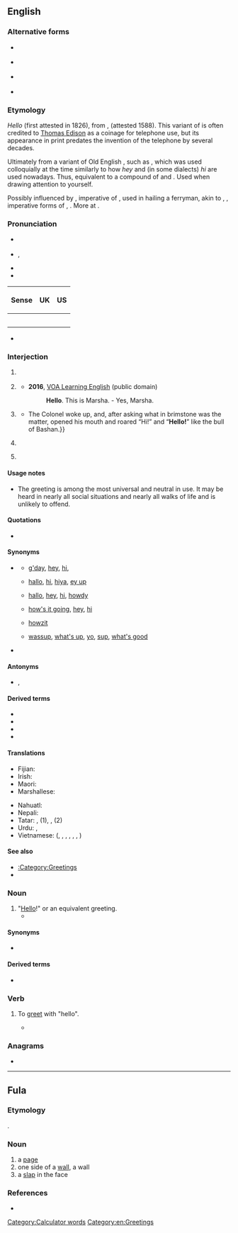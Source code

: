 {{also|helló|ħello}}
==English==
{{phrasebook|en|Greetings}}
{{was wotd|2007|November|19}}

===Alternative forms===
* {{l|en|hallo}} {{qualifier|UK old style}}
* {{l|en|hilloa}} {{qualifier|obsolete}}
* {{l|en|hullo}} {{qualifier|UK}}
* {{1|hellur}} {{qualifier|UK}}

===Etymology===
''Hello'' (first attested in 1826), from {{m|en|holla}}, {{m|en|hollo}} (attested 1588). This variant of {{m|en|hallo}} is often credited to [[w:Thomas Edison|Thomas Edison]] as a coinage for telephone use, but its appearance in print predates the invention of the telephone by several decades.

Ultimately from a variant of Old English {{m|ang|ēalā}}, such as {{m|ang|hēlā}}, which was used colloquially at the time similarly to how ''hey'' and (in some dialects) ''hi'' are used nowadays. Thus, equivalent to a compound of {{m|en|hey}} and {{m|en|lo}}. Used when drawing attention to yourself.

Possibly influenced by {{ncog|osx|halo|halo!}}, imperative of {{m|osx|halōn|t=to call, fetch}}, used in hailing a ferryman, akin to {{ncog|goh|hala}}, {{m|goh|hola|hola!}}, imperative forms of {{m|goh|halōn}}, {{m|goh|holōn|t=to fetch}}. More at {{l|en|hallo}}.

===Pronunciation===
* {{a|UK}} {{IPA|en|/həˈləʊ/|/hɛˈləʊ/}}
* {{a|US}} {{enPR|hĕ-lō'|hə-lō'}}, {{IPA|en|/hɛˈloʊ/|/həˈloʊ/|/ˈhɛloʊ/}}
* {{audio|en|En-uk-hello.ogg|Audio (UK)}}
* {{audio|en|En-au-hello.ogg|Audio (AUS)}}
{|class="wikitable"
! Sense
! UK
! US
|-
|{{sense|greeting}}
|{{audio|en|en-uk-hello-1.ogg|Audio (UK)}}
|{{audio|en|en-us-hello.ogg|Audio (US)}}
|-
|{{sense|telephone greeting}}
|{{audio|en|en-uk-hello-2.ogg|Audio (UK)}}
|{{audio|en|en-us-hello-2.ogg|Audio (US)}}
|-
|{{sense|call for response}}
|{{audio|en|en-uk-hello-3.ogg|Audio (UK)}}
|{{audio|en|en-us-hello-3.ogg|Audio (US)}}
|-
|{{sense|sarcastic implication}}
|{{audio|en|en-uk-hello-4.ogg|Audio (UK)}}
|{{audio|en|en-us-hello-4.ogg|Audio (US)}}
|-
|{{sense|expressing puzzlement}}
|{{audio|en|en-uk-hello-5.ogg|Audio (UK)}}
|
|}
* {{rhymes|en|əʊ|s=2}}

===Interjection===
{{en-interj}}

# {{non-gloss definition|A [[greeting]] ([[salutation]]) said when [[meet]]ing someone or [[acknowledge|acknowledging]] someone’s [[arrival]] or [[presence]].}}
#: {{ux|en|'''Hello''', everyone.}}
# {{non-gloss definition|A greeting used when [[answer]]ing the [[telephone]].}}
#: {{ux|en|'''Hello'''? How may I help you?}}
#* '''2016''', [https://web.archive.org/web/20170918070146/https://learningenglish.voanews.com/a/lets-learn-english-lesson-3-i-am-here/3126527.html VOA Learning English] (public domain)
#*: '''Hello'''. This is Marsha. - Yes, Marsha.
#*:: {{audio|en|Hello. This is Marsha. - Yes, Marsha.ogg|Audio (US)}}
# {{non-gloss definition|A call for [[response]] if it is not clear if anyone is present or listening, or if a telephone conversation may have been [[disconnect]]ed.}}
#: {{ux|en|'''Hello'''? Is anyone there?}}
#* {{quote-book|en|year=1913|author={{w|Joseph C. Lincoln}}|chapter=7
|title=[http://openlibrary.org/works/OL5535161W Mr. Pratt's Patients]
|passage=I made a speaking trumpet of my hands and commenced to whoop “Ahoy!” and “'''Hello!'''” at the top of my lungs. {{...}} The Colonel woke up, and, after asking what in brimstone was the matter, opened his mouth and roared “Hi!” and “'''Hello!'''” like the bull of Bashan.}}
# {{lb|en|colloquial}} {{non-gloss definition|Used [[sarcastic]]ally to imply that the person addressed or referred to has done something the speaker or writer considers to be [[foolish]].}}
#: {{ux|en|You just tried to start your car with your cell phone. '''Hello'''?}}
# {{lb|en|chiefly|UK}} {{non-gloss definition|An expression of [[puzzlement]] or [[discovery]].}}
#: {{ux|en|'''Hello'''! What’s going on here?}}

====Usage notes====
* The greeting {{m|en|hello}} is among the most universal and neutral in use. It may be heard in nearly all social situations and nearly all walks of life and is unlikely to offend.

====Quotations====
* {{seeCites|en}}

====Synonyms====
* {{sense|greeting}} {{seeSynonyms|en|hello|sense=1}}
** {{qualifier|Australia, informal}} [[g'day]], [[hey]], [[hi]],
** {{qualifier|UK, informal}} [[hallo]], [[hi]], [[hiya]], [[ey up]]
** {{qualifier|US, informal}} [[hallo]], [[hey]], [[hi]], [[howdy]]
** {{qualifier|Ireland, informal}} [[how's it going]], [[hey]], [[hi]]
** {{qualifier|South Africa, informal}} [[howzit]]
** {{qualifier|slang}} [[wassup]], [[what's up]], [[yo]], [[sup]], [[what's good]]
* {{sense|expression of puzzlement}} {{seeSynonyms|en|wow|sense=1}}

====Antonyms====
* {{sense|greeting}} {{l|en|bye}}, {{l|en|goodbye}}

====Derived terms====
* {{l|en|hello girl}}
* {{l|en|hello there}}
* {{l|en|Hello World}}
* {{l|en|hello yourself, and see how you like it}}

====Translations====
{{trans-top|greeting}}{{multitrans|data=
* Abkhaz: {{tt|ab|бзиа збаша}}, {{tt|ab|мыш бзи}}, {{qualifier|to a man}} {{tt|ab|бзиара убааит}}, {{qualifier|to a woman}} {{tt|ab|бзиара ббааит}}, {{qualifier|to more than one person}} {{tt|ab|бзиара жәбааит|p}}
* Afrikaans: {{tt+|af|hallo}}, {{t|af|goeiedag}}
* Ainu: {{tt|ain|イランカラㇷ゚テ|tr=irankarapte}}
* Albanian: {{tt+|sq|tungjatjeta}}, {{tt|sq|tung}} {{qualifier|informal}}, {{tt|sq|ç'kemi|m|f}}
* Alemannic German: {{tt|gsw|sälü}}, {{tt|gsw|hoi}}, {{tt|gsw|hello}}
* Aleut: {{tt|ale|aang}}, {{tt|ale|draas}}
* Ambonese Malay: {{tt|abs|wai}}
* American Sign Language: {{tt|ase|B@Sfhead-PalmForward B@FromSfhead-PalmForward}}
* Amharic: {{tt|am|ሰላም}}
* Apache:
*: Jicarilla: {{tt|apj|dá nzhǫ́}}
*: Western Apache: {{tt|apw|dagotʼee}}, {{tt|apw|daʼanzho}}, {{tt|apw|yaʼateh}}
* Arabic: {{tt+|ar|السَّلَامُ عَلَيْكُمْ}}, {{tt+|ar|سَلَام}}, {{tt+|ar|مَرْحَبًا}}, {{tt+|ar|أَهْلًا}}
* Archi: {{tt|aqc|салам алейкум|tr=salam alejkum}}, {{tt|aqc|варчӀами|tr=warčʼami}}
* Armenian: {{tt|hy|բարև}}, {{tt+|hy|ողջույն}}
* Assamese: {{tt|as|নমস্কাৰ}} {{q|very formal}}, {{tt|as|আচ্চেলামো আলাইকোম}} {{q|formal|used among Muslims}}, {{tt|as|হেল’}}
* Assyrian Neo-Aramaic: {{t|aii|ܫܠܵܡܵܐ|tr=šlama}}, {{qualifier|to a man}} {{t|aii|ܫܠܵܡܵܐ ܥܲܠܘܼܟ݂|tr=šlama ʿāloḳ}}, {{qualifier|to a woman}} {{t|aii|ܫܠܵܡܵܐ ܥܲܠܵܟ݂ܝ|tr=šlama ʿālaḳ}}, {{qualifier|to more than one person}} {{t|aii|ܫܠܵܡܵܐ ܥܲܠܵܘܟ݂ܘܿܢ|tr=šlama ʿāloḳon}}
* Asturian: {{tt+|ast|hola}}
* Azerbaijani: {{tt+|az|salam}}, {{tt|az|səlam}} {{q|South Azerbaijani}}, {{tt|az|hər vaxtınız xeyir olsun}}, {{tt|az|hər vaxtınız xeyir}}
* Bashkir: {{tt|ba|сәләм}}
* Basque: {{tt+|eu|kaixo}}
* Bats: {{t-needed|bbl}}
* Bavarian: {{tt|bar|servus}}, {{tt|bar|grias di}}, {{tt|bar|pfiati}} {{qualifier|Timau}}
* Belarusian: {{tt|be|віта́ю}}, {{tt|be|здаро́ў}} {{qualifier|colloquial}}, {{tt|be|до́бры дзень}} {{qualifier|good day}}
* Bengali: {{tt+|bn|নমস্কার}}, {{tt|bn|আসসালামুআলাইকুম}}, {{tt|bn|সালাম}}, {{tt|bn|হ্যালো}}
* Bouyei: {{tt|pcc|mengz ndil}}
* Bulgarian: {{tt+|bg|здра́сти}} {{qualifier|familiar}}, {{tt+|bg|здраве́й|s}} {{qualifier|familiar}}, {{tt+|bg|здраве́йте|p}} {{qualifier|formal}}
* Burmese: {{tt+|my|မင်္ဂလာပါ}} <!-- lit. "it's a blessing!, ပါ (ba) is a particle" -->, {{tt|my|ဟဲလို}} {{qualifier|colloquial}}
* Catalan: {{tt+|ca|hola}}
* Cayuga: {{tt|cay|sgę́:nǫʔ}}
* Central Atlas Tamazight: {{tt|tzm|ⴰⵣⵓⵍ}}
* Chamorro: {{tt|ch|håfa adai}}
* Chechen: {{tt|ce|маршалла ду хьоьга}} {{qualifier|to one person}}, {{tt|ce|маршалла ду шуьга}} {{qualifier|to a group of people}}, {{tt|ce|ассаламу ӏалайкум}}
* Cherokee: {{tt+|chr|ᎣᏏᏲ}}
* Chichewa: {{tt|ny|moni}}
* Chickasaw: {{tt|cic|chokma}}
* Chinese:
*: Cantonese: {{tt|yue|你好|tr=nei5 hou2}}, {{tt|yue|哈佬|tr=haa1 lou2}}
*: Dungan: {{tt|dng|ни хо}}, {{tt|dng|сэляму}}, {{tt|dng|хома}}
*: Hakka: {{tt|hak|你好|tr=ngì-hó}}
*: Mandarin: {{tt+|cmn|你好|tr=nǐ hǎo}}, {{tt+|cmn|您好|tr=nín hǎo}} {{qualifier|polite}}, {{tt|cmn|你們好}}, {{tt|cmn|你们好|tr=nǐmen hǎo}} {{qualifier|to a group of people}}, {{tt+|cmn|好|tr=hǎo}} {{qualifier|following an address form or name}}, {{tt+|cmn|嗨|tr=hāi}}, {{tt+|cmn|哈囉}}, {{tt+|cmn|哈啰|tr=hāluó}}
*: Min Dong: {{tt|cdo|汝好|tr=nṳ̄ hō̤}}
*: Min Nan: {{tt|nan|汝好|tr=lí hó}}
*: Xiang: {{t-needed|hsn}}
*: Wu: {{tt|wuu|儂好}}, {{tt|wuu|侬好|tr=non hau}}
* Choctaw: {{tt|cho|halito}}
* Chukchi: {{tt|ckt|еттык|tr=ettyk}} {{qualifier|formal}}, {{tt|ckt|ети|tr=eti}} {{qualifier|informal}}, {{tt|ckt|етти|tr=etti}} {{qualifier|informal}}
* Coptic: {{tt|cop|ⲛⲟϥⲣⲓ}}
* Cornish: {{tt|kw|dydh da}}
* Corsican: {{tt|co|bonghjornu}}
* Cree:
*: Plains Cree: {{tt|crk|tânisi }}
* Czech: {{tt+|cs|ahoj}}, {{tt+|cs|nazdar}} {{qualifier|informal}}, {{tt+|cs|dobrý den}} {{q|formal}}
* Danish: {{tt+|da|hej}}, {{tt+|da|dav}}, {{tt|da|god dag}} {{qualifier|formal}}, {{tt+|da|hallo}}
* Dutch: {{tt+|nl|hallo}}, {{tt+|nl|hoi}}, {{tt+|nl|haai}}, {{tt+|nl|hé}}, {{tt+|nl|dag}} {{qualifier|informal}}, {{tt+|nl|goeiedag}}, {{tt+|nl|goededag}}, {{tt+|nl|goedendag}}, {{tt+|nl|goeiendag}} {{qualifier|formal}}
* Esperanto: {{tt+|eo|saluton}}
* Estonian: {{tt+|et|tere}}, {{tt+|et|hei}}
* Faroese: {{tt|fo|hey}}, {{tt|fo|halló}}
* Fijian: {{tt+|fj|bula}}
* Finnish: {{tt+|fi|terve}}, {{tt+|fi|moi}}, {{tt+|fi|hei}}, {{tt+|fi|moikka}}
* French: {{tt+|fr|bonjour}}, {{tt+|fr|salut}} {{qualifier|informal}}, {{tt+|fr|coucou}}{{qualifier|informal}}
* Friulian: {{tt|fur|mandi}}
* Galician: {{tt+|gl|ola}}, {{tt|gl|oula}}, {{tt|gl|ouga}}
* Georgian: {{tt+|ka|გამარჯობა}}, {{t|ka|ჰეი}}
* German: {{tt+|de|hallo}}, {{tt+|de|guten Tag}}, {{tt+|de|servus}}, {{tt+|de|moin}}
*: Alemannic German: {{tt|gsw|grüezi}}
* Gilbertese: {{tt|gil|mauri}}
* Gothic: {{tt|got|𐌷𐌰𐌹𐌻𐍃}}, {{tt|got|𐌷𐌰𐌹𐌻𐌰}}
* Greek: {{tt+|el|γεια}}, {{tt|el|γεια σου|s}}, {{tt|el|γεια σας|p}}, {{tt+|el|χαίρετε}}
*: Ancient: {{tt|grc|χαῖρε|s}}, {{tt|grc|χαίρετε|p}}, {{tt|grc|χαῖρε καί ὑγίαινε|s}}
* Greenlandic: {{tt+|kl|aluu}}
* Guaraní: {{tt+|gn|maitei}}
* Gujarati: {{tt|gu|નમસ્તે}}, {{tt|gu|નમસ્કાર}}
* Haitian Creole: {{tt|ht|bonjou}}
* Hausa: {{tt|ha|sannu}}
* Hawaiian: {{tt|haw|aloha}}
* Hebrew: {{tt+|he|שָׁלוֹם|tr=shalóm}}, {{tt+|he|שָׁלוֹם עָלֵיכֶם|tr=shalóm 'aleikhém}}
* Hindi: {{tt+|hi|नमस्ते}}, {{tt+|hi|नमस्कार}}, {{tt+|hi|सलाम}} {{qualifier|used by Muslims}}, {{tt|hi|सत श्री अकाल}} {{qualifier|Sikh, hello/goodbye}}, {{tt+|hi|हेलो}}, {{tt|hi|हलो}}, {{tt+|hi|सत्य}}, {{tt+|hi|आदाब}}
* Hmong:
** Green Hmong: {{tt|hnj|nyob zoo}}
** White Hmong: {{tt|mww|nyob zoo}}
* Hungarian: {{tt+|hu|szia}}, {{tt+|hu|sziasztok|p}} {{q|informal}}, {{tt+|hu|szervusz}}, {{tt|hu|szervusztok|p}} {{q|somewhat formal}}, {{tt+|hu|heló}}, {{tt+|hu|helló}} {{q|informal}}, {{tt+|hu|jó napot}}, {{tt+|hu|jó napot kívánok}} {{q|formal}}, {{t|hu|üdvözlöm}}
* Icelandic: {{tt+|is|halló}}, {{tt+|is|hæ}}, {{tt+|is|góðan dag}}, {{tt+|is|góðan daginn}}
* Ido: {{tt+|io|hola}}
* Igbo: {{tt|ig|kèdu}}
* Indonesian: {{tt+|id|hai}}, {{tt+|id|salam}}
* Interlingua: {{tt|ia|bon die}}, {{tt+|ia|salute}}
* Irish: {{tt|ga|Dia dhuit}} {{qualifier|formal|singular}}, {{tt|ga|Dia dhaoibh}} {{qualifier|formal|plural}}, {{tt|ga|Dia's Muire dhuit}} {{qualifier|formal|singular|response}}, {{tt|ga|Dia is Muire dhaoibh|alt=Dia's Muire dhaoibh}} {{qualifier|formal|plural|response}}
* Isan: {{t-needed|tts}}
* Italian: {{tt+|it|ciao}}, {{tt+|it|salve}}, {{tt+|it|buongiorno}}, {{tt+|it|saluti|m-p}}
* Iu Mien: {{tt|ium|yiem longx nyei}}
* Jamaican Creole: {{tt|jam|ello}}, {{tt|jam|wah gwaan}}
* Japanese: {{tt+|ja|おはよう|tr=ohayō}} {{qualifier|morning}}, {{tt+|ja|こんにちは|tr=konnichi wa}} {{qualifier|daytime}}, {{tt+|ja|こんばんは|tr=konban wa}} {{qualifier|evening}}
* Javanese: {{tt|jv|halo}}
* Jeju: {{tt|jje|반갑수다|tr=ban-gapsuda}}, {{tt|jje|펜안ᄒᆞ우꽈|tr=pen-anhawukkwa}}, {{tt|jje|펜안|tr=pen-an}}
* Judeo-Tat: {{tt|jdt|шолум}}
* Kabardian: {{tt|kbd|уузыншэм}}
* Kabyle: {{tt|kab|azul}}
* Kalmyk: {{tt|xal|мендвт}}, {{tt|xal|менд}} {{qualifier|informal}}
* Kannada: {{tt+|kn|ತುಳಿಲು}}, {{tt+|kn|ನಮಸ್ಕಾರ}}
* Karachay-Balkar: {{tt|krc|кюнюгюз ашхы болсун}}, {{tt|krc|ассаламу алейкум}}
* Karelian: {{tt|krl|terveh}}, {{tt|krl|hei}}
* Kazakh: {{tt+|kk|сәлем}} {{qualifier|informal}}, {{tt|kk|сәлеметсіздер}} {{qualifier|formal}}
* Khmer: {{tt|km|ជំរាបសួរ}}, {{tt|km|សួស្តី}}
* Khün: {{t-needed|kkh}}
* Kinyarwanda: {{tt|rw|muraho}}
* Korean: {{tt|ko|안녕하십니까}} {{q|formal}}, {{tt+|ko|안녕하세요}} {{q|neutrally formal}}, {{tt+|ko|안녕(安寧)}} {{q|informal}}
* Krio: {{tt|kri|kushɛ}}
* Kurdish:
*: Northern Kurdish: {{tt+|kmr|merheba}}, {{tt+|kmr|silav}}, {{tt+|kmr|selam}}
* Kyrgyz: {{tt|ky|саламатсыздарбы}}, {{tt+|ky|салам}}
* Ladino: {{tt|lad|shalom}}, {{tt|lad|bonjur}}, {{tt|lad|buenos diyas}}
* Lak: {{tt|lbe|салам}}
* Lakota: {{tt|lkt|háu}}
* Lao: {{tt|lo|ສະບາຍດີ}}
* Latin: {{tt+|la|salvē|s}}, {{tt+|la|salvēte|p}}; {{tt+|la|avē|s}}, {{tt|la|avēte|p}}
{{trans-mid}}
* Latvian: {{tt|lv|sveiki}} {{qualifier|informal to more than one person or people of indeterminate gender}}, {{tt|lv|sveiks}} {{qualifier|to a man}}, {{tt|lv|sveika}} {{qualifier|to a woman}}, {{tt|lv|čau}} {{qualifier|informal}}
* Laz: {{tt|lzz|გეგაჯგინას}}
* Lezgi: {{tt|lez|салам}}
* Lithuanian: {{tt+|lt|labas}}, {{tt+|lt|sveikas}} {{qualifier|informal}}, {{tt+|lt|sveiki}} {{qualifier|formal}}
* Livonian: {{tt|liv|tēriņtš}}
* Luo: {{tt|luo|msawa}}
* Lü: {{tt|khb|ᦍᦲᧃᦡᦲ}}
* Luxembourgish: {{tt|lb|hallo}}
* Macedonian: {{tt|mk|здраво}}
* Malagasy: {{tt+|mg|manao ahoana|alt=manao ahoana?}}, {{tt+|mg|salama}} {{qualifier|Tsimihety}}
* Malay: {{tt+|ms|helo}}, {{tt+|ms|apa khabar}}, {{tt+|ms|salam}}
* Malayalam: {{tt|ml|ഹലോ}}, {{tt+|ml|നമസ്തേ}}, {{tt|ml|നമസ്ക്കാരം}}
* Maltese: {{tt+|mt|bonġu}} {{q|before noon}}, {{tt|mt|bonswa}} {{q|after noon}}
* Manchu: {{tt|mnc|ᠰᠠᡳᠶᡡᠨ}}
* Maori: {{tt+|mi|kia ora}} {{qualifier|informal}}, {{tt|mi|tēnā koe}} {{qualifier|formal to one person}}, {{tt|mi|tēnā kōrua}} {{qualifier|formal to two people}}, {{tt|mi|tēnā koutou}} {{qualifier|formal to three or more people}}
* Mapudungun: {{tt|arn|mari mari}}
* Maranungku: {{tt|zmr|yo}}
* Marathi: {{tt+|mr|नमस्कार}}
* Michif: {{tt|crg|tánishi}}, {{tt|crg|boñjour}}
* Mingrelian: {{tt|xmf|გომორძგუა}}
* Mohawk: {{tt|moh|sekoh}}
* Mongolian:
*: Cyrillic: {{tt+|mn|сайн уу?}} {{q|informal}}, {{tt+|mn|сайн байна уу?}}
* Mopan Maya: {{tt|mop|dʼyoos}}
* Nahuatl: {{tt+|nah|niltze}}, {{tt|nah|panoltih}}
* Navajo: {{tt|nv|yáʼátʼééh|sc=Latn}}
* Neapolitan: {{tt|nap|uè}}
* Nepali: {{tt+|ne|नमस्ते}}, {{tt+|ne|नमस्कार}}
* Norman: {{tt|nrf|baon-n-jour}} {{qualifier|Guernsey}}, {{tt|nrf|banjour}} {{qualifier|Guernsey}}, {{tt|nrf|boujouo}} {{qualifier|continental Normandy}}, {{tt|nrf|bouônjour}} {{qualifier|Jersey}}, {{tt|nrf|bwõju}} {{qualifier|Sark}}
* Northern Thai: {{tt|nod|สบายดีก่อ }}
* Norwegian: {{tt+|no|hallo}}, {{tt+|no|hei}}, {{tt+|no|god dag}} {{qualifier|formal}}, {{tt+|no|halla}} {{qualifier|informal}}, {{tt|no|heisann}}
* Ojibwe: {{tt|oj|boozhoo}}
* Okinawan: {{tt|ryu|はいさい|m|tr=haisai}}, {{tt|ryu|はいたい|f|tr=haitai}}, {{tt|ryu|はい|n|tr=hai}}
* Old English: {{t|ang|wes hāl}}
* Oriya: {{tt+|or|ନମସ୍କାର}}
* Ossetian: {{tt|os|салам}}, {{tt|os|байрай}}, {{tt|os|арфӕ}}
* Palauan: {{tt|pau|alii}}
* Pashto: {{tt+|ps|سلام|tr=salām}}, {{tt|ps|سلام الېک|tr=slāmālék}}, {{tt|ps|السلام عليکم|tr=as-salám alaykúm}}
* Persian: {{tt+|fa|سلام|tr=salâm}}, {{tt|fa|سلام علیکم|tr=salâmo alaykom}} {{qualifier|religious}}, {{tt+|fa|درود|tr=dorud}} {{qualifier|literary}}
* Pitcairn-Norfolk: {{tt|pih|watawieh}}
* Polish: {{tt+|pl|cześć}} {{qualifier|informal}}, {{tt+|pl|witaj}}, {{tt|pl|witajcie}}, {{tt|pl|witam}} {{qualifier|more formal}}, {{tt+|pl|dzień dobry}} {{qualifier|formal}}, {{tt+|pl|siema}} {{qualifier|informal}}, {{tt+|pl|halo}} {{qualifier|on phone}}, {{tt+|pl|serwus}} {{qualifier|colloquial}}, {{tt|pl|cześka}} {{qualifier|colloquial}}, {{tt|pl|siemanero}} {{qualifier|colloquial}}
* Portuguese: {{tt+|pt|oi}}, {{tt+|pt|olá}}, {{qualifier|slang}} {{tt+|pt|e aí?}}
* Punjabi: {{tt|pa|ਸਤਿ ਸ਼੍ਰੀ ਅਕਾਲ}}
* Rapa Nui: {{tt|rap|'iorana}}
* Romani: {{t|rom|te aves baxtalo}} {{qualifier|to a male}}, {{t|rom|te aves baxtali}} {{qualifier|to a female}}, {{t|rom|te aven baxtale}} {{qualifier|to two or more people}}
* Romanian: {{tt+|ro|salut}}, {{tt+|ro|bună}}, {{tt+|ro|noroc}} {{qualifier|informal}}, {{tt|ro|bună ziua}} {{qualifier|formal}}, {{tt+|ro|servus}}
* Russian: {{tt+|ru|приве́т}} {{qualifier|informal}}, {{tt+|ru|здоро́во}} {{qualifier|colloquial}}, {{tt+|ru|здра́вствуйте}} {{qualifier|formal, first "[[в]]" is silent}}, {{tt+|ru|до́брый день}}, {{tt+|ru|здра́вствуй}} {{qualifier|informal, first "[[в]]" is silent}}, {{tt+|ru|салю́т}}
* Rusyn: {{tt|rue|наздар}}
* Sami:
*: Inari Sami: {{tt|smn|tiervâ}}
*: Northern: {{tt|se|dearvva}}, {{tt|se|būres}}
*: Skolt: {{tt|sms|tiõrv}}
*: Southern: {{tt|sma|buaregh}}
* Samoan: {{tt|sm|talofa}}
* Sanskrit: {{tt+|sa|नमस्कार}}, {{tt|sa|नमस्ते}}, {{tt|sa|नमो नमः}} {{qualifier|formal}}
* Scots: {{tt|sco|hullo}}
* Scottish Gaelic: {{tt|gd|halò}} {{qualifier|informal}}, {{tt|gd|latha math}} {{qualifier|formal}}, {{qualifier|informal}} {{tt|gd|hòigh}}
* Serbo-Croatian:
*: Cyrillic: {{tt|sh|здра̏во}}, {{tt|sh|ћа̑о}}, {{tt|sh|ме̏рха̄ба}}, {{tt|sh|селам}}, {{tt|sh|бог}}, {{tt|sh|бок}}
*: Roman: {{tt+|sh|zdrȁvo}}, {{tt+|sh|ćȃo}}, {{tt|sh|mȅrhāba}}, {{tt+|sh|selam}}, {{tt|sh|bog}}, {{tt+|sh|bok}}
* Sesotho: {{tt|st|lumela}}
* Shan: {{t-needed|shn}}
* Shona: {{tt|sn|mhoro}}
* Sichuan Yi: {{t-needed|ii}}
* Sicilian: {{tt|scn|ciao}}, {{tt|scn|salutamu}}
* Sindhi: {{tt|sd|هيلو}}
* Sinhalese: {{tt|si|හලෝ}}, {{tt+|si|ආයුබෝවන්}}
* Situ: {{t-needed|sit-sit}}
* Slovak: {{tt+|sk|ahoj}}, {{tt+|sk|servus}} {{qualifier|informal}}, {{tt|sk|dobrý deň}} {{qualifier|formal}}
* Slovene: {{tt|sl|žívjo}}, {{tt|sl|zdrávo}} {{qualifier|informal}}, {{tt|sl|dóber dán}}, {{tt|sl|pozdravljeni}} {{qualifier|formal}}
* Somali: {{tt|so|ma nabad baa}}, {{tt|so|waa nabad}}
* Sorbian:
*: Lower Sorbian: {{tt|dsb|dobry źeń}}
* Sotho: {{tt+|st|dumela}}
* Spanish: {{tt+|es|hola}}, {{tt+|es|buenos días}}, {{tt|es|qué tal}}, {{tt+|es|buenas tardes}}
* Sundanese: {{tt|su|halo}}
* Svan: {{tt|sva|ხოჩა ლადა̈ღ}}
* Swahili: {{tt+|sw|jambo}}, {{tt|sw|salaam}}
* Swedish: {{tt+|sv|hallå}}, {{tt+|sv|hej}}, {{tt+|sv|god dag}} {{qualifier|formal}}, {{tt+|sv|tjena}}, {{tt+|sv|hejsan}} {{qualifier|informal}}, {{tt+|sv|tja}}
* Tagalog: {{tt+|tl|kamusta}}/{{tt+|tl|kumusta}}, {{tt+|tl|musta}} {{qualifier|slang}}, {{tt+|tl|hoy}}, {{tt|tl|huy}}, {{tt|tl|oy}}/{{tt|tl|oi}} {{qualifier|informal}}, {{tt|tl|uy}}/{{tt|tl|ui}} {{qualifier|informal}}
* Tajik: {{tt|tg|салом}}
* Tamil: {{tt+|ta|வணக்கம்}}
* Tangsa: {{tt|nst|äshazhoix}}
* Tatar: {{tt+|tt|сәлам}}
* Telugu: {{tt|te|నమసకారం}}, {{tt|te|బాగున్నారా}}
* Tetum: {{t-needed|tet}}
* Thai: {{tt+|th|สวัสดี}}, {{tt|th|สวัสดีครับ}} {{qualifier|male speaker}}, {{tt|th|สวัสดีค่ะ}} {{qualifier|female speaker}}, {{tt|th|หวัดดี}}
* Tibetan: {{tt|bo|བཀྲ་ཤིས་བདེ་ལེགས}}
* Tigrinya: {{tt|ti|ሰላም}}
* Tongan: {{tt|to|mālō e lelei}}
* Tswana: {{tt+|tn|dumela}} {{q|singular, as in ''dumela, rra'', "hello sir"}}, {{tt+|tn|dumelang}} {{q|plural, as in ''dumelang, borra'', "hello gentlemen"}}
* Turkish: {{tt+|tr|merhaba}}, {{tt+|tr|selam}}
* Turkmen: {{tt|tk|salam}}
* Tuvan: {{tt|tyv|экии}}
* Udmurt: {{tt|udm|ӟеч}}, {{tt|udm|чырткем}}, {{tt|udm|умой}}
* Ukrainian: {{tt+|uk|приві́т}} {{qualifier|informal}}, {{tt+|uk|здоро́в був}} {{qualifier|informal}}, {{tt+|uk|добри́день}} {{qualifier|neutral or formal}}, {{tt|uk|чоло́м}}
* Urdu: {{tt|ur|سلام علیکم|tr=salām-o-alaikum}}, {{tt|ur|اسلام علیکم|lit=Peace be upon you}}, {{tt|ur|اسلام علیکم ورحمۃاللہ وبرکاتہ|lit=Peace be upon you & May Allah bless}}, {{tt+|ur|آداب|tr=ādāb}}
* Uyghur: {{tt|ug|سالام}}
* Uzbek: {{tt+|uz|salom}}
* Venetian: {{tt+|vec|ciao}}
* Vietnamese: {{tt+|vi|xin chào}}, {{tt+|vi|chào}}
* Volapük: {{tt|vo|glidis}}
* Walloon: {{tt+|wa|bondjoû}}, {{tt+|wa|a}}, {{tt+|wa|diewåde}} {{qualifier|old}}
* Welsh: {{tt+|cy|helo}}, {{tt|cy|bore da}} {{qualifier|good morning}}, {{tt|cy|dydd da}} {{qualifier|good day}}, {{tt|cy|hylo}}
* West Frisian: {{tt|fy|hallo}}, {{tt|fy|hoi}}
* Winnebago: {{tt|win|haho}} {{qualifier|male speaker}}, {{tt|win|hą}} {{qualifier|female speaker}}, {{tt|win|hinįkaraginʼ}}
* Xhosa: {{tt|xh|molo|s}}, {{tt|xh|molweni|p}}
* Xibe: {{tt|sjo|ᠪᠠᡳᡨᠠᡴᡡ ᠨᠠ|tr=baitakū na}}
* Yakut: {{tt|sah|эҕэрдэ}}, {{tt|sah|дорообо}} {{qualifier|informal}}
* Yiddish: {{tt|yi|שלום־עליכם|tr=sholem-aleykhem}}, {{t+|yi|אַ גוטן}}, {{tt+|yi|גוט־מאָרגן}}
* Yoruba: {{tt|yo|Pẹlẹ o}}
* Yup'ik: {{tt|esu|waqaa}}, {{tt|esu|cama-i}}
* Zapotec: {{tt|zap|padiull}}
* Zazaki: {{tt+|zza|sılam}}, {{tt|zza|namaste}}
* Zhuang: {{tt|za|mwngz ndei}}
* Zulu: {{tt+|zu|sawubona}} {{qualifier|familiar}}, {{tt|zu|sanibonani}} {{qualifier|plural|respectful}}
}}
{{trans-bottom}}

{{trans-top|when answering the telephone}}{{multitrans|data=
* Afrikaans: {{tt+|af|hallo}}
* Albanian: {{tt+|sq|alo}}
* Arabic: {{tt|ar|آلُو}}, {{tt|ar|آلُوْ}}, {{tt|ar|أَلُو}}, {{tt|ar|أَلُوْ}}
*: Gulf Arabic: {{tt|afb|اَلُو|tr=alū}}
* Armenian: {{tt+|hy|ալլո}}
* Assamese: {{tt|as|হেল’}}
* Assyrian Neo-Aramaic: {{t|aii|ܐܲܠܘܼ|tr=ālu}}
* Azerbaijani: {{tt|az|alo}}
* Bashkir: {{tt|ba|алло}}
* Belarusian: {{tt|be|алё}}
* Bengali: {{tt|bn|হ্যালো}}
* Bulgarian: {{tt|bg|а́ло}}
* Burmese: {{tt|my|အမိန့်ရှိပါ}}
* Catalan: {{tt+|ca|digui}}, {{tt+|ca|si}}, {{tt+|ca|hola}}, {{tt|ca|mani'm}}
* Chinese:
*: Cantonese: {{tt|yue|喂|tr=wai2}}
*: Hakka: {{tt|hak|摩西摩西|tr=mò-si-mo-sí}}, {{tt|hak|噯}}, {{tt|hak|嗳|tr=ói}}
*: Mandarin: {{tt+|cmn|喂|tr=wéi}}
*: Southern Min: {{tt+|nan|喂|tr=oeh}}
*: Wu: {{tt|wuu|喂|tr=ue}}
* Czech: {{tt+|cs|haló}}
* Danish: {{tt+|da|hallo}}
* Dutch: {{tt+|nl|hallo}}
* Estonian: {{tt+|et|hallo}}, {{tt+|et|halloo}}
* Finnish: {{tt+|fi|haloo}}
* French: {{tt+|fr|allô}}
* Galician: {{tt+|gl|diga}}
* Georgian: {{tt|ka|ალო}}, {{tt|ka|გისმენთ}}
* German: {{tt+|de|hallo}}
* Greek: {{tt+|el|εμπρός}}, {{tt+|el|παρακαλώ}}, {{tt+|el|ναι;}}
* Hebrew: {{tt+|he|שָׁלוֹם?|tr=shalóm?}}, {{tt|he|הָלוֹ?|tr=haló?}}
* Hindi: {{tt|hi|हलो}}, {{tt|hi|हैलो}}, {{tt+|hi|हेलो}}
* Hungarian: {{tt+|hu|halló}}
* Icelandic: {{tt+|is|halló}}, {{tt+|is|hæ}}, {{tt|is|[[hæ]] [[hæ]]}}, {{tt+|is|góðan dag}}, {{tt+|is|góðan daginn}}
* Indonesian: {{tt+|id|halo}}
* Interlingua: {{tt|ia|hallo}}
* Irish: {{tt|ga|haileo}}
* Italian: {{tt+|it|pronto}}
* Jamaican Creole: {{tt|jam|ello}}
* Japanese: {{tt+|ja|もしもし|tr=moshimoshi}}
* Kazakh: {{tt|kk|алло}}
* Khmer: {{tt|km|អាឡូ}}
{{trans-mid}}
* Korean: {{tt+|ko|여보세요}}
* Kyrgyz: {{tt+|ky|алло}}
* Lao: {{tt|lo|ອາໂຫຼ}}, {{tt|lo|ອາໂຫລ}}
* Latin: {{tt+|la|audio}}, {{qualifier|imperative}} {{tt+|la|dico|alt=dice}}
* Latvian: {{tt|lv|hallo}}
* Lithuanian: {{tt+|lt|alio}}, {{tt+|lt|klausau}}
* Macedonian: {{tt|mk|ало}}
* Malagasy: {{tt+|mg|alô}}
* Malay: {{tt+|ms|helo}}
* Maltese: {{tt|mt|ħellow}}
* Nepali: {{tt+|ne|हेलो}}, {{tt+|ne|हलो}}
* Norwegian: {{tt+|no|hallo}}
* Oriya: {{tt|or|ହ୍ୟାଲୋ}}
* Persian: {{tt+|fa|الو|tr=alow}}
* Polish: {{tt+|pl|halo}}, {{tt|pl|słucham}}
* Portuguese: {{tt+|pt|alô}}, {{tt+|pt|estou}}
* Romani: {{t|rom|àlo}}
* Romanian: {{tt+|ro|alo}}, {{tt|ro|haló}}
* Russian: {{tt+|ru|алло́}}, {{qualifier|colloquial}} {{tt+|ru|алё}}, {{tt+|ru|слушать|alt=слу́шаю}}
* Scottish Gaelic: {{tt|gd|halò}}
* Serbo-Croatian:
*: Cyrillic: {{tt|sh|ха̀ло}}, {{tt|sh|молим}}, {{tt|sh|изволите}}
*: Roman: {{tt+|sh|hàlo}}, {{tt+|sh|molim}}, {{tt+|sh|izvolite}}
* Slovak: {{tt|sk|haló}}, {{tt|sk|prosím}}
* Slovene: {{tt|sl|haló?}}, {{tt+|sl|prosim}}
* Spanish: {{tt+|es|aló}} {{qualifier|Latin America}}, {{tt+|es|bueno}} {{qualifier|Mexico}}, {{tt+|es|diga}} {{qualifier|Spain}}, {{tt+|es|dígame}} {{qualifier|Spain}}, {{tt+|es|hola}} {{qualifier|Argentina|Uruguay}}, {{tt+|es|oigo}} {{qualifier|Cuba}}, {{tt+|es|¿sí?}} {{qualifier|Spain}}
* Swedish: {{tt+|sv|hallå}}, {{tt+|sv|hej}}, {{tt+|sv|god dag}} {{qualifier|formal}}
* Tagalog: {{tt|tl|helo|alt=helo?}}, {{tt|tl|magandang araw po|alt=magandang araw po!}}
* Tajik: {{tt+|tg|алло}}, {{tt+|tg|ҳа}}, {{tt|tg|лаббай}}
* Thai: {{tt|th|สวัสดีครับ}}, {{tt|th|สวัสดีค่ะ}} {{qualifier|formal}}, {{tt|th|ฮัลโหล}} {{qualifier|informal}}
* Tongan: {{tt|to|mālō e lelei}}
* Turkish: {{tt+|tr|alo}}, {{tt+|tr|efendim}}
* Turkmen: {{tt|tk|allo}}
* Ukrainian: {{tt+|uk|алло́}}, {{tt+|uk|слухати|alt=слу́хаю}}
* Urdu: {{tt|ur|ہیلو|tr=hailo, helo}}
* Uyghur: {{tt|ug|ياخشىمۇسىز}}, {{tt|ug|ئەسسالامۇ ئەلەيكۇم}}
* Uzbek: {{tt+|uz|allo}}
* Vietnamese: {{tt+|vi|a-lô}}
* Welsh: {{tt+|cy|helo}}
* West Frisian: {{tt|fy|hallo}}
* Zazaki: {{tt|zza|elo}}
}}
{{trans-bottom}}

{{trans-top|is anyone there?}}{{multitrans|data=
* Afrikaans: {{tt|af|[[Is]] [[daar]] [[iemand?]]}}
* Arabic: {{tt|ar|هل من أحد هنا؟}}
* Armenian: {{tt|hy|աու}}
* Assamese: {{tt|as|কোনোবা আছেনে?}}, {{tt|as|হেল’}}
* Assyrian Neo-Aramaic: {{t|aii|ܐܲܠܘܼ؟ ܐ݇ܢܵܫܵܐ ܝܠܹܗ ܬܵܡܵܐ؟|tr=ālu? naša ìleh tama?}}
* Belarusian: {{tt|be|гэй}}
* Bengali: {{tt+|bn|ওহে}}
* Bulgarian: {{tt+|bg|ехо?}}
* Catalan: {{tt+|ca|hola|alt=hola?}}, {{tt|ca|na maria?}}
* Chinese:
*: Cantonese: {{tt|yue|喂|tr=wai3}}
*: Mandarin: {{tt|cmn|[[有]][[人]][[嗎]]？}}, {{tt|cmn|[[有]][[人]][[吗]]？|tr=yǒu rén ma?}}
*：Southern Min：{{tt|nan|有儂無？|tr=ū lâng bô}}
* Czech: {{tt+|cs|haló}}
* Danish: {{tt+|da|hallo}}
* Dutch: {{tt+|nl|hallo|alt=hallo?}}
* Estonian: {{tt+|et|halloo|alt=halloo?}}
* Finnish: {{tt|fi|huhuu|alt=huhuu?}}, {{tt|fi|[[haloo]]?}}
* French: {{tt|fr|eh oh}}, {{tt+|fr|?}}, {{tt|fr|oh eh}}, {{tt+|fr|?}}, {{tt+|fr|allô}}, {{tt+|fr|?}}, {{tt+|fr|ohé}}, {{tt+|fr|!}}
* German: {{tt+|de|hallo|alt=hallo?}}, {{tt|de|jemand da?}}
* Hebrew: {{tt|he|שלום? מישהו שם?|tr=shalóm?, mísheu shám?}}
* Hungarian: {{tt|hu|hahó}}
* Icelandic: {{tt+|is|halló|alt=halló?}}
* Interlingua: {{tt|ia|hallo|alt=hallo?}}
* Italian: {{tt|it|[[c'è nessuno]]?|lit=there is no one here?}}, {{tt|it|c'è qualcuno|alt=c'è qualcuno?}}
* Japanese: {{tt|ja|おーい|tr=ōi}} {{qualifier|formal and informal}}, {{tt|ja|すみませーん|tr=sumimasēn}} {{qualifier|formal}}, {{tt+|ja|ちょっと|tr=chotto}} {{qualifier|informal}}, {{qualifier|on the phone}} {{tt+|ja|もしもし|tr=moshimoshi}}
* Korean: {{tt|ko|계세요?}} {{qualifier|formal}}
{{trans-mid}}
* Lithuanian: {{tt+|lt|sveiki}}
* Macedonian: {{tt|mk|ало́}}
* Malay: {{tt+|ms|helo}}
* Maltese: {{tt|mt|hawn xi ħadd|alt=hawn xi ħadd?}}
* Norwegian:
*: Bokmål: {{tt+|nb|hallo|alt=hallo?}}
*: Nynorsk: {{tt|nn|hallo|alt=hallo?}}
* Oriya: {{tt+|or|ନମସ୍କାର}}
* Polish: {{tt+|pl|halo?}}, {{tt|pl|jest tu kto?}}
* Portuguese: {{tt+|pt|olá|alt=olá?}}
* Romanian: {{tt+|ro|alo|alt=alo?}}, {{tt|ro|haló|alt=haló?}}
* Russian: {{tt+|ru|ау́}}, {{tt|ru|е́сть кто́-нибудь?}}
* Serbo-Croatian:
*: Cyrillic: {{tt|sh|ха̀ло}}
*: Roman: {{tt+|sh|hàlo}}
* Slovak: {{tt|sk|haló}}
* Slovene: {{tt|sl|haló?}}
* Spanish: {{tt+|es|aló|alt=¿aló?}}, {{tt|es|[[hola|¡Hola!]] [[hay alguien|¿Hay alguien?]]}} {{qualifier|Latin America}}
* Swedish: {{tt+|sv|hallå}}
* Tagalog: {{tt|tl|tao po|alt=tao po?!}}, {{tt+|tl|sino|alt=sino po nandyan?}}
* Telugu: {{tt|te|ఎవరైనా ఉంది}}
* Thai: {{tt|th|มีใครอยู่ไหม?|tr=mii krai yùu mǎi?}}
* Turkish: {{tt|tr|orda kimse var mı?}}
* Ukrainian: {{tt+|uk|аго́в}}
* Urdu: {{tt|ur|کوئی ہے؟|tr=ko͞i hai?}}
* Vietnamese: {{tt+|vi|ơi}}
* Welsh: {{tt+|cy|helo?}}
* Zazaki: {{tt|zza|hımın|m-d}}, {{tt|zza|kam esto}}
}}
{{trans-bottom}}

{{trans-top|sarcastic: that was foolish}}{{multitrans|data=
* Afrikaans: {{t-needed|af}}
* Arabic: {{t-needed|ar}}
* Assyrian Neo-Aramaic: {{t-needed|aii}}
* Chinese:
*: Mandarin: {{t+|cmn|喂|tr=wèi}}
* Danish: {{tt+|da|hallo|alt=hallo!}}, {{tt+|da|hey|alt=hey!}}
* Dutch: {{tt|nl|ja, hallo|alt=ja, hallo!}}
* Estonian: {{tt+|et|halloo|alt=halloo!}}, {{tt+|et|tere hommikust|alt=tere hommikust!}}, {{tt|et|tere tali|alt=tere tali!}}
* Finnish: {{tt+|fi|haloo|alt=haloo!}}
* French: {{tt+|fr|ho}}
* German: {{tt+|de|hallo|alt=hallo!}}, {{tt|de|halloho|alt=halloho!}}
* Hebrew: {{tt|he|הלו|tr=hálo}}
* Hungarian: {{tt|hu|[[jól]] [[vagy]]?}}, {{tt|hu|[[magad]][[-nál|nál]] [[vagy]]?}}, {{tt|hu|[[ész]][[-nél|nél]] [[vagy]]?}}, {{tt|hu|[[ész|esz]][[-ed|ed]][[-nél|nél]] [[vagy]]?}}, {{tt|hu|[[normális]] [[vagy]]?}} {{q|rude}}
* Icelandic: {{tt+|is|halló|alt=halló!}}
* Italian: {{tt+|it|ciao}}
{{trans-mid}}
* Japanese: {{tt|ja|やれやれ|tr=yareyare}} {{qualifier|formal and informal}}, {{tt|ja|やれやれだぜ|tr=yareyare daze}} {{qualifier|informal}}, {{tt|ja|[[大丈夫]]？|tr=daijōbu?}} {{qualifier|formal and informal}}, {{tt|ja|大丈夫かよ|tr=daijōbu kayo?}} {{qualifier|more informal}}, {{tt|ja|[[マジ]]？|tr=maji?}} {{qualifier|informal}}, {{tt|ja|[[マジかよ]]？|tr=maji kayo?}} {{qualifier|more informal}}
* Macedonian: {{tt|mk|[[ало]]оо?}}
* Norwegian:
*: Bokmål: {{tt+|nb|hallo}}
*: Nynorsk: {{tt|nn|hallo}}
* Portuguese: {{tt|pt|acorda}}, {{tt+|pt|alô}}
* Romanian: {{tt|ro|aloo}}
* Slovene: {{tt|sl|haló!}}
* Swedish: {{tt|sv|men hallå}}, {{tt|sv|hallå där}}
* Tagalog: {{tt+|tl|hoy|alt=hoy!}}, {{tt|tl|huy|alt=huy!}}, {{tt|tl|oy|alt=oy!}}/{{tt|tl|oi|alt=oi!}}, {{tt|tl|uy|alt=uy!}}/{{tt|tl|ui|alt=ui!}}
* Vietnamese: {{t-needed|vi}}
}}
{{trans-bottom}}

{{trans-top|expression of puzzlement}}{{multitrans|data=
* Afrikaans: {{t-needed|af}}
* Arabic: {{t-needed|ar}}
* Assyrian Neo-Aramaic: {{t-needed|aii}}
* Belarusian: {{tt+|be|але́}}
* Catalan: {{tt+|ca|conill!}}
* Chinese:
*: Mandarin: {{t-needed|cmn}}
* Danish: {{tt+|da|hallo|alt=hallo?}}
* Dutch: {{tt+|nl|hallo|alt=hallo!}}
* Finnish: {{tt+|fi|oho}}
* French: {{tt+|fr|ouah}}
* German: {{tt+|de|hallo}}
* Hebrew: {{tt|he|הלו|tr=hálo}}
* Hindi: {{tt+|hi|kya}}
* Icelandic: {{tt+|is|halló}}
* Japanese: {{tt+|ja|本当？|tr=hontō}} {{q|Sure?|formal}}, {{tt|ja|冗談だろ？|tr=jōdan daro}} {{q|You are joking, formal and informal}}, {{tt+|ja|大丈夫？|tr=daijōbu?}} {{q|Are you all right?|formal and informal}}, {{tt|ja|大丈夫かよ？|tr=daijōbu kayo?}} {{q|Are you all right?|more informal}}, {{tt|ja|マジ？|tr=maji?}} {{q|Are you sure?, You're kidding!|informal}}, {{tt|ja|マジかよ|tr=maji kayo?}} {{q|Are you sure?, You're kidding!|more informal}}
{{trans-mid}}
* Norwegian:
*: Bokmål: {{t-needed|nb}}
*: Nynorsk: {{t-needed|nn}}
* Portuguese: {{tt|pt|o que}}, {{tt+|pt|oi?}}
* Romanian: {{tt|ro|ia uite}}
* Slovene: {{tt|sl|hêj!}}
* Swedish: {{tt|sv|men hallå}}
* Tagalog: {{tt|tl|uy|alt=uy?!}}/{{tt|tl|ui|alt=ui?!}}, {{tt|tl|huy|alt=huy?!}}, {{tt|tl|oy|alt=oy?!}}/{{tt|tl|oi|alt=oi?!}}, {{tt+|tl|hoy|alt=hoy?!}}
* Vietnamese: {{t-needed|vi}}
* West Frisian: {{tt|fy|hallo|alt=hallo!}}
* Zazaki: {{tt|zza|merhebaa}}, {{tt+|zza|way}}
}}
{{trans-bottom}}

{{checktrans-top}}
* Fijian: {{t+check|fj|bula}}
* Irish: {{t-check|ga|haló}}
* Maori: {{t+check|mi|kia ora}}
* Marshallese: {{t-check|mh|yokwe}} <!-- uncertainty of orthography -->
{{trans-mid}}
* Nahuatl: {{t+check|nah|niltze}}
* Nepali: {{t+|ne|नमस्कार}}
* Tatar: {{t-check|tt|[[isänme]](sez)!}}, {{t-check|tt|[[sälâm]]!}} (1), {{t-check|tt|allo}}, {{t-check|tt|hallow}} (2)
* Urdu: {{t+check|ur|آداب|tr=ādāb}}, {{t-check|ur|السلام علیکم|tr=āssālam ‘alaykum}}
* Vietnamese: {{t+|vi|chào}} ({{t+|vi|ông}}, {{t+|vi|bà}}, {{t+|vi|cô}}, {{t+|vi|anh}}, {{t+|vi|chị}}, {{t+|vi|em}}, {{t|vi|quí vị}}) {{attention|vi|please add qualifier for each one on gender and relative social status of person addressed}}
{{trans-bottom}}

====See also====
* [[:Category:Greetings]]
* {{pedialite}}

===Noun===
{{en-noun|s|helloes}}

# "[[hello#Interjection|Hello]]!" or an equivalent greeting.
#* {{quote-journal|en|date=April 29, 2007|author=Stephanie Rosenbloom|title=A Beautiful Day in the Neighborhood|work=New York Times|url=http://www.nytimes.com/2007/04/29/fashion/29condo.html
|passage=In many new buildings, though, neighbors are venturing beyond tight-lipped '''hellos''' at the mailbox.}}

====Synonyms====
* {{l|en|greeting}}

====Derived terms====
* {{l|en|say hello to my little friend}}

===Verb===
{{en-verb}}

# {{lb|en|transitive}} To [[greet]] with "hello".
#* {{quote-text|en|year=2013|author=Ivan Doig|title=English Creek|page=139|passage=I had to traipse around somewhat, '''helloing''' people and being '''helloed''', before I spotted my mother and my father, sharing shade and a spread blanket with Pete and Marie Reese and Toussaint Rennie near the back of the park.}}

[[Category:Calculator words]]

===Anagrams===
* {{anagrams|en|a=ehllo|Holle}}

[[Category:en:Greetings]]

----

==Fula==

===Etymology===
{{rfe|ff}}.

===Noun===
{{ff-noun|ngo|hellooji|ɗi}}

# a [[page]]
# one side of a [[wall]], a wall
# a [[slap]] in the face

===References===
* {{R:Bah 2014}}
